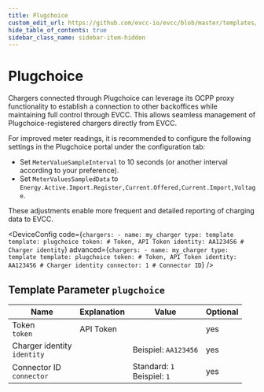 ```yaml
---
title: Plugchoice
custom_edit_url: https://github.com/evcc-io/evcc/blob/master/templates/definition/charger/plugchoice.yaml
hide_table_of_contents: true
sidebar_class_name: sidebar-item-hidden
---
```



# Plugchoice

<div className="device-detail-container">
  <div className="device-detail-content">
    <DeviceFeatures features="sponsorship" />

Chargers connected through Plugchoice can leverage its OCPP proxy functionality to establish a connection to other backoffices while maintaining full control through EVCC. This allows seamless management of Plugchoice-registered chargers directly from EVCC.

For improved meter readings, it is recommended to configure the following settings in the Plugchoice portal under the configuration tab:

- Set `MeterValueSampleInterval` to 10 seconds (or another interval according to your preference).
- Set `MeterValuesSampledData` to `Energy.Active.Import.Register,Current.Offered,Current.Import,Voltage`.

These adjustments enable more frequent and detailed reporting of charging data to EVCC.


<DeviceConfig code={`chargers:
    - name: my_charger
      type: template
      template: plugchoice
      token: # Token, API Token
      identity: AA123456 # Charger identity`} advanced={`chargers:
    - name: my_charger
      type: template
      template: plugchoice
      token: # Token, API Token
      identity: AA123456 # Charger identity
      connector: 1 # Connector ID`} />
  </div>
  <div className="device-detail-icon">
    <evcc-icon
      type="charger"
      name="plugchoice"
      size="400px"
      alt="Plugchoice"
      className="device-detail-icon-img"
    ></evcc-icon>
  </div>
</div>

## Template Parameter `plugchoice`

| Name | Explanation | Value | Optional |
|-----------|-------------|-------|----------|
| Token<br/>`token` | API Token |  | yes |
| Charger identity<br/>`identity` |  | Beispiel: `AA123456` | yes |
| Connector ID<br/>`connector` |  | Standard: `1`<br/>Beispiel: `1` | yes |

<SponsorshipRequired />

